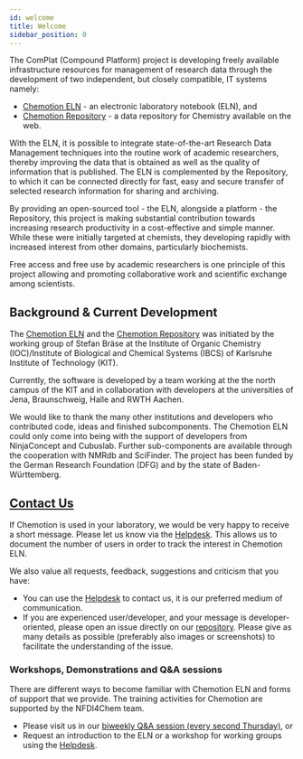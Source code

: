 ```yaml
---
id: welcome
title: Welcome
sidebar_position: 0
---
```


The ComPlat (Compound Platform) project is developing freely available infrastructure resources for management of research data through the development of two independent, but closely compatible, IT systems namely:

- [Chemotion ELN](eln) - an electronic laboratory notebook (ELN), and
- [Chemotion Repository](repo) - a data repository for Chemistry available on the web.

With the ELN, it is possible to integrate state-of-the-art Research Data Management techniques into the routine work of academic researchers, thereby improving the data that is obtained as well as the quality of information that is published.
The ELN is complemented by the Repository, to which it can be connected directly for fast, easy and secure transfer of selected research information for sharing and archiving.

By providing an open-sourced tool - the ELN, alongside a platform - the Repository, this project is making substantial contribution towards increasing research productivity in a cost-effective and simple manner. While these were initially targeted at chemists, they developing rapidly with increased interest from other domains, particularly biochemists.

Free access and free use by academic researchers is one principle of this project allowing and promoting collaborative work and scientific exchange among scientists.

## Background & Current Development

The [Chemotion ELN](eln) and the [Chemotion Repository](repo) was initiated by the working group of Stefan Bräse at the Institute of Organic Chemistry (IOC)/Institute of Biological and Chemical Systems (IBCS) of Karlsruhe Institute of Technology (KIT).

Currently, the software is developed by a team working at the the north campus of the KIT and in collaboration with developers at the universities of Jena, Braunschweig, Halle and RWTH Aachen.

We would like to thank the many other institutions and developers who contributed code, ideas and finished subcomponents. The Chemotion ELN could only come into being with the support of developers from NinjaConcept and Cubuslab. Further sub-components are available through the cooperation with NMRdb and SciFinder. The project has been funded by the German Research Foundation (DFG) and by the state of Baden-Württemberg.

## [Contact Us](/helpdesk)

If Chemotion is used in your laboratory, we would be very happy to receive a short message. Please let us know via the [Helpdesk](/helpdesk). This allows us to document the number of users in order to track the interest in Chemotion ELN.

We also value all requests, feedback, suggestions and criticism that you have:

- You can use the [Helpdesk](/helpdesk) to contact us, it is our preferred medium of communication.
- If you are experienced user/developer, and your message is developer-oriented, please open an issue directly on our [repository](https://github.com/ComPlat/chemotion_ELN/issues). Please give as many details as possible (preferably also images or screenshots) to facilitate the understanding of the issue.

### Workshops, Demonstrations and Q&A sessions

There are different ways to become familiar with Chemotion ELN and forms of support that we provide. The training activities for Chemotion are supported by the NFDI4Chem team.

- Please visit us in our [biweekly Q&A session (every second Thursday)](https://www.nfdi4chem.de/index.php/event/chemotion-eln-qa-session/), or
- Request an introduction to the ELN or a workshop for working groups using the [Helpdesk](/helpdesk).
